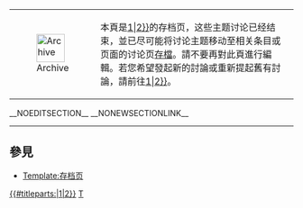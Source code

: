 {| class="messagebox standard-talk"
|-
| [[File:File.svg|50px|Archive]]
| 本頁是[[Wikipedia:互助客栈<includeonly>/{{#titleparts:{{FULLPAGENAME}}|1|2}}</includeonly>]]的存档页，这些主题讨论已经结束，並已尽可能将讨论主题移动至相关条目或页面的讨论页[[Wikipedia:如何將討論頁存檔|存檔]]。請不要再對此頁進行編輯。若您希望發起新的討論或重新提起舊有討論，請前往[[Wikipedia:互助客栈<includeonly>/{{#titleparts:{{FULLPAGENAME}}|1|2}}</includeonly>]]。
|}<includeonly>[[Category:“互助客栈”讨论存档|{{#titleparts:{{FULLPAGENAME}}|1|2}}{{PAGENAME}}]]__NOEDITSECTION__ __NONEWSECTIONLINK__</includeonly><noinclude>

----
== 參見 ==
* [[Template:存档页]]

[[Category:存档模板|T]]
</noinclude>